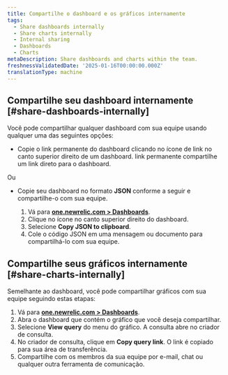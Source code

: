 ```yaml
---
title: Compartilhe o dashboard e os gráficos internamente
tags:
  - Share dashboards internally
  - Share charts internally
  - Internal sharing
  - Dashboards
  - Charts
metaDescription: Share dashboards and charts within the team.
freshnessValidatedDate: '2025-01-16T00:00:00.000Z'
translationType: machine
---
```


## Compartilhe seu dashboard internamente [#share-dashboards-internally]

Você pode compartilhar qualquer dashboard com sua equipe usando qualquer uma das seguintes opções:

* Copie o link permanente do dashboard clicando no ícone de link no canto superior direito de um dashboard. link permanente compartilhe um link direto para o dashboard.

Ou

* Copie seu dashboard no formato <DNT>**JSON**</DNT> conforme a seguir e compartilhe-o com sua equipe.

  1. Vá para <DNT>**[one.newrelic.com &gt; Dashboards](https://one.newrelic.com/dashboards)**</DNT>.
  2. Clique no <Icon name="fe-more-horizontal" /> ícone no canto superior direito do dashboard.
  3. Selecione <DNT>**Copy JSON to clipboard**</DNT>.
  4. Cole o código JSON em uma mensagem ou documento para compartilhá-lo com sua equipe.

## Compartilhe seus gráficos internamente [#share-charts-internally]

Semelhante ao dashboard, você pode compartilhar gráficos com sua equipe seguindo estas etapas:

1. Vá para <DNT>**[one.newrelic.com &gt; Dashboards](https://one.newrelic.com//dashboards)**</DNT>.
2. Abra o dashboard que contém o gráfico que você deseja compartilhar.
3. Selecione <DNT>**View query**</DNT> do <Icon name="fe-more-horizontal" /> menu do gráfico. A consulta abre no criador de consulta.
4. No criador de consulta, clique em <DNT>**Copy query link**</DNT>. O link é copiado para sua área de transferência.
5. Compartilhe com os membros da sua equipe por e-mail, chat ou qualquer outra ferramenta de comunicação.